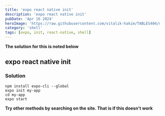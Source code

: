 ```yaml
---
title: 'expo react native init'
description: 'expo react native init'
pubDate: 'Apr 16 2024'
heroImage: 'https://raw.githubusercontent.com/vitalik-hakim/TABLES404/main/error_b/SHELL.jpg'
category: 'shell'
tags: [expo, init, react-native, shell]
---
```


**The solution for this is noted below**

## expo react native init

### Solution

```shell
npm install expo-cli --global
expo init my-app
cd my-app
expo start
```

**Try other methods by searching on the site. That is if this doesn't work**
